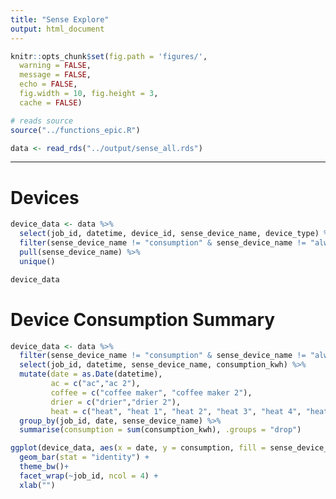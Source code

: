 ```yaml
---
title: "Sense Explore"
output: html_document
---
```


```r
knitr::opts_chunk$set(fig.path = 'figures/',
  warning = FALSE,
  message = FALSE,
  echo = FALSE,
  fig.width = 10, fig.height = 3,
  cache = FALSE)
```

```r
# reads source
source("../functions_epic.R")
```

```r
data <- read_rds("../output/sense_all.rds")
```

---

# Devices

```r
device_data <- data %>%
  select(job_id, datetime, device_id, sense_device_name, device_type) %>%
  filter(sense_device_name != "consumption" & sense_device_name != "always on") %>%
  pull(sense_device_name) %>%
  unique()

device_data
```

# Device Consumption Summary
```r
device_data <- data %>%
  filter(sense_device_name != "consumption" & sense_device_name != "always on") %>%
  select(job_id, datetime, sense_device_name, consumption_kwh) %>%
  mutate(date = as.Date(datetime),
         ac = c("ac","ac 2"),
         coffee = c("coffee maker", "coffee maker 2"),
         drier = c("drier","drier 2"),
         heat = c("heat", "heat 1", "heat 2", "heat 3", "heat 4", "heat 5", "heat 6", "heat 7", "heat 8", "heat 9"))%>%
  group_by(job_id, date, sense_device_name) %>%
  summarise(consumption = sum(consumption_kwh), .groups = "drop")
```

```r
ggplot(device_data, aes(x = date, y = consumption, fill = sense_device_name)) +
  geom_bar(stat = "identity") +
  theme_bw()+
  facet_wrap(~job_id, ncol = 4) +
  xlab("")
```




